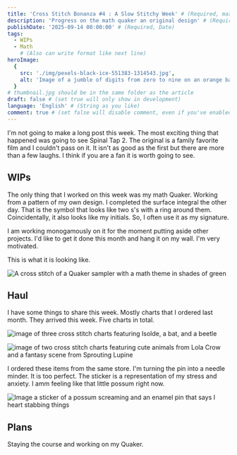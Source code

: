 ```yaml
---
title: 'Cross Stitch Bonanza #4 : A Slow Stitchy Week' # (Required, max 60)
description: 'Progress on the math quaker an original design' # (Required, 10 to 160)
publishDate: '2025-09-14 00:00:00' # (Required, Date)
tags:
  - WIPs
  - Math
    # (Also can write format like next line)
heroImage:
  {
    src: './img/pexels-black-ice-551383-1314543.jpg',
    alt: 'Image of a jumble of digits from zero to nine on an orange background'
  }
# thumbnail.jpg should be in the same folder as the article
draft: false # (set true will only show in development)
language: 'English' # (String as you like)
comment: true # (set false will disable comment, even if you've enabled it in site-config)
---
```


I'm not going to make a long post this week. The most exciting thing
that happened was going to see Spinal Tap 2. The original is a family
favorite film and I couldn't pass on it. It isn't as good as the first but
there are more than a few laughs. I think if you are a fan it is worth
going to see.

## WIPs

The only thing that I worked on this week was my math Quaker. Working
from a pattern of my own design. I completed the surface integral
the other day. That is the symbol that looks like two s's with a ring around them.
Coincidentally, it also looks like my initials. So, I often use it as
my signature.

I am working monogamously on it for the moment putting aside
other projects. I'd like to get it done this month and hang it on my wall.
I'm very motivated.

This is what it is looking like.

![A cross stitch of a Quaker sampler with a math theme in shades of green](./img/quaker-one.jpg)

## Haul

I have some things to share this week. Mostly charts that I ordered
last month. They arrived this week. Five charts in total.

![image of three cross stitch charts featuring Isolde, a bat, and a beetle](./img/pre-order-charts.jpg)

![image of two cross stitch charts featuring cute animals from Lola Crow and a fantasy scene from Sprouting Lupine](./img/pre-order-charts-two.jpg)

I ordered these items from the same store. I'm turning the pin into
a needle minder. It is too perfect. The sticker is a representation of my
stress and anxiety. I amm feeling like that little possum right now.

![Image a sticker of a possum screaming and an enamel pin that says I heart stabbing things](./img/I-heart-stabbing-things.jpg)

## Plans

Staying the course and working on my Quaker.
